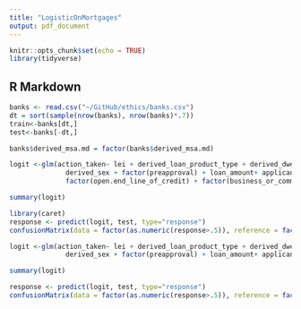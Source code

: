 ```yaml
---
title: "LogisticOnMortgages"
output: pdf_document
---
```


```r
knitr::opts_chunk$set(echo = TRUE)
library(tidyverse)
```

## R Markdown

```r
banks <- read.csv("~/GitHub/ethics/banks.csv")
dt = sort(sample(nrow(banks), nrow(banks)*.7))
train<-banks[dt,]
test<-banks[-dt,]
```


```r
banks$derived_msa.md = factor(banks$derived_msa.md)
```


```r
logit <-glm(action_taken~ lei + derived_loan_product_type + derived_dwelling_category + derived_ethnicity + derived_race+ 
              derived_sex + factor(preapproval) + loan_amount+ applicant_age+ factor(loan_purpose) + factor(lien_status) +
              factor(open.end_line_of_credit) + factor(business_or_commercial_purpose) + factor(interest_only_payment)+, data = train, family='binomial')

summary(logit)

```


```r
library(caret)
response <- predict(logit, test, type="response")
confusionMatrix(data = factor(as.numeric(response>.5)), reference = factor(test$action_taken))
```




```r
logit <-glm(action_taken~ lei + derived_loan_product_type + derived_dwelling_category + derived_ethnicity + derived_race+ 
              derived_sex + factor(preapproval) + loan_amount+ applicant_age+ factor(loan_purpose), data = train, family='binomial')

summary(logit)

response <- predict(logit, test, type="response")
confusionMatrix(data = factor(as.numeric(response>.5)), reference = factor(test$action_taken))
```























